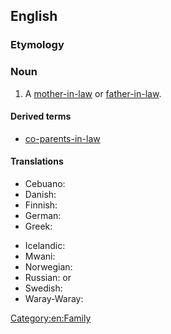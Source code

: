 ==English==

===Etymology===
{{suffix|en|parent|in-law}}

===Noun===
{{en-noun|parents-in-law}}

# A [[mother-in-law]] or [[father-in-law]].

====Derived terms====
* {{lb|en|uncommon}} [[co-parents-in-law]]

====Translations====
{{trans-top|mother-in-law or father-in-law}}
* Cebuano: {{t|ceb|ugangan}}
* Danish: {{t+|da|svigerforældre|p}}
* Finnish: {{t+|fi|appivanhemmat|p}}
* German: {{t|de|Schwiegerelternteil|n}}
* Greek: {{qualifier|plural}} {{t+|el|πεθερικά|n-p}}
{{trans-mid}}
* Icelandic: {{t+|is|tengdaforeldrar|m-p}}
* Mwani: {{t|wmw|mukwe}}
* Norwegian: {{t|no|svigerforeldre|p}}
* Russian: {{qualifier|no exact term exists, see translations of}} {{l|en|mother-in-law}} or {{l|en|father-in-law}}
* Swedish: {{t+|sv|svärförälder|c}}
* Waray-Waray: {{t|war|ugangan}}
{{trans-bottom}}

[[Category:en:Family]]